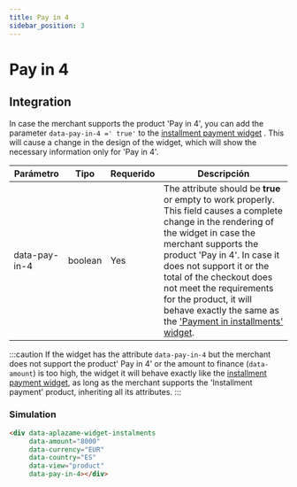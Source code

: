 ```yaml
---
title: Pay in 4
sidebar_position: 3
---
```


# Pay in 4

## Integration
In case the merchant supports the product 'Pay in 4', you can add the parameter `data-pay-in-4 =' true'` to the [installment payment widget](../installment-payment) . This will cause a change in the design of the widget, which will show the necessary information only for 'Pay in 4'.



|<t id="table.parameter">Parámetro</t> | <t id="table.type">Tipo</t> | <t id="table.required">Requerido</t> | <t id="table.description">Descripción</t>|
|---------|---------|---------|---------|
|data-pay-in-4 | boolean | Yes | The attribute should be **true** or empty to work properly. This field causes a complete change in the rendering of the widget in case the merchant supports the product 'Pay in 4'. In case it does not support it or the total of the checkout does not meet the requirements for the product, it will behave exactly the same as the ['Payment in installments' widget](../installment-payment).


:::caution
  If the widget has the attribute `data-pay-in-4` but the merchant does not support the product' Pay in 4' or the amount to finance (`data-amount`) is too high, the widget it will behave exactly like the [installment payment widget](../installment-payment), as long as the merchant supports the 'Installment payment' product, inheriting all its attributes.
:::

### Simulation

<div className="widget-container" style={{ minHeight: '110px' }}>
  <div
    data-aplazame-widget-instalments
    data-amount="8000"
    data-currency="EUR"
    data-country="ES"
    data-type="button"
    data-pay-in-4></div>
</div>

``` html
<div data-aplazame-widget-instalments
     data-amount="8000"
     data-currency="EUR"
     data-country="ES"
     data-view="product"
     data-pay-in-4></div>
```


